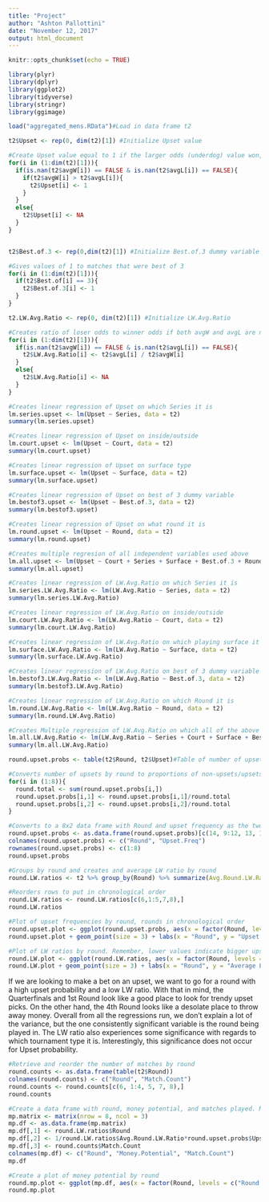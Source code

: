 ---
title: "Project"
author: "Ashton Pallottini"
date: "November 12, 2017"
output: html_document
---

```{r setup, include=FALSE}
knitr::opts_chunk$set(echo = TRUE)
```


```{r, warning=FALSE,  message=FALSE}
library(plyr)
library(dplyr)
library(ggplot2)
library(tidyverse)
library(stringr)
library(ggimage)
```


```{r}
load("aggregated_mens.RData")#Load in data frame t2

t2$Upset <- rep(0, dim(t2)[1]) #Initialize Upset value

#Create Upset value equal to 1 if the larger odds (underdog) value won, 0 if the smaller odds value won, and NA if either avgW or avgL is NaN
for(i in (1:dim(t2)[1])){
  if(is.nan(t2$avgW[i]) == FALSE & is.nan(t2$avgL[i]) == FALSE){
    if(t2$avgW[i] > t2$avgL[i]){
      t2$Upset[i] <- 1
    }
  }
  else{
    t2$Upset[i] <- NA
  }
}


t2$Best.of.3 <- rep(0,dim(t2)[1]) #Initialize Best.of.3 dummy variable

#Gives values of 1 to matches that were best of 3
for(i in (1:dim(t2)[1])){
  if(t2$Best.of[i] == 3){
    t2$Best.of.3[i] <- 1
  }
}

t2.LW.Avg.Ratio <- rep(0, dim(t2)[1]) #Initialize LW.Avg.Ratio

#Creates ratio of loser odds to winner odds if both avgW and avgL are not NaN and makes the value NA otherwise. Smaller values here are larger upsets.
for(i in (1:dim(t2)[1])){
  if(is.nan(t2$avgW[i]) == FALSE & is.nan(t2$avgL[i]) == FALSE){
    t2$LW.Avg.Ratio[i] <- t2$avgL[i] / t2$avgW[i]
  }
  else{
    t2$LW.Avg.Ratio[i] <- NA
  }
}

```


```{r}
#Creates linear regression of Upset on which Series it is
lm.series.upset <- lm(Upset ~ Series, data = t2)
summary(lm.series.upset)

#Creates linear regression of Upset on inside/outside
lm.court.upset <- lm(Upset ~ Court, data = t2)
summary(lm.court.upset)

#Creates linear regression of Upset on surface type
lm.surface.upset <- lm(Upset ~ Surface, data = t2)
summary(lm.surface.upset)

#Creates linear regression of Upset on best of 3 dummy variable
lm.bestof3.upset <- lm(Upset ~ Best.of.3, data = t2)
summary(lm.bestof3.upset)

#Creates linear regression of Upset on what round it is
lm.round.upset <- lm(Upset ~ Round, data = t2)
summary(lm.round.upset)

```


```{r}
#Creates multiple regresion of all independent variables used above
lm.all.upset <- lm(Upset ~ Court + Series + Surface + Best.of.3 + Round, data = t2) 
summary(lm.all.upset)
```


```{r}
#Creates linear regression of LW.Avg.Ratio on which Series it is
lm.series.LW.Avg.Ratio <- lm(LW.Avg.Ratio ~ Series, data = t2)
summary(lm.series.LW.Avg.Ratio)

#Creates linear regression of LW.Avg.Ratio on inside/outside
lm.court.LW.Avg.Ratio <- lm(LW.Avg.Ratio ~ Court, data = t2)
summary(lm.court.LW.Avg.Ratio)

#Creates linear regression of LW.Avg.Ratio on which playing surface it is
lm.surface.LW.Avg.Ratio <- lm(LW.Avg.Ratio ~ Surface, data = t2)
summary(lm.surface.LW.Avg.Ratio)

#Creates linear regression of LW.Avg.Ratio on best of 3 dummy variable
lm.bestof3.LW.Avg.Ratio <- lm(LW.Avg.Ratio ~ Best.of.3, data = t2)
summary(lm.bestof3.LW.Avg.Ratio)

#Creates linear regression of LW.Avg.Ratio on which Round it is
lm.round.LW.Avg.Ratio <- lm(LW.Avg.Ratio ~ Round, data = t2)
summary(lm.round.LW.Avg.Ratio)
```


```{r}
#Creates Multiple regression of LW.Avg.Ratio on which all of the above independent variable
lm.all.LW.Avg.Ratio <- lm(LW.Avg.Ratio ~ Series + Court + Surface + Best.of.3 + Round, data = t2)
summary(lm.all.LW.Avg.Ratio)
```


```{r}
round.upset.probs <- table(t2$Round, t2$Upset)#Table of number of upsets in each round

#Converts number of upsets by round to proportions of non-upsets/upsets by round in above table
for(i in (1:8)){
  round.total <- sum(round.upset.probs[i,])
  round.upset.probs[i,1] <- round.upset.probs[i,1]/round.total
  round.upset.probs[i,2] <- round.upset.probs[i,2]/round.total 
}

#Converts to a 8x2 data frame with Round and upset frequency as the two columns
round.upset.probs <- as.data.frame(round.upset.probs)[c(14, 9:12, 13, 15, 16),c(1,3)]
colnames(round.upset.probs) <- c("Round", "Upset.Freq")
rownames(round.upset.probs) <- c(1:8)
round.upset.probs

#Groups by round and creates and average LW ratio by round
round.LW.ratios <- t2 %>% group_by(Round) %>% summarize(Avg.Round.LW.Ratio = mean(LW.Avg.Ratio, na.rm = TRUE))

#Reorders rows to put in chronological order
round.LW.ratios <- round.LW.ratios[c(6,1:5,7,8),]
round.LW.ratios
```


```{r}
#Plot of upset frequencies by round, rounds in chronological order
round.upset.plot <- ggplot(round.upset.probs, aes(x = factor(Round, levels = c("Round Robin", "1st Round", "2nd Round", "3rd Round", "4th Round", "Quarterfinals", "Semifinals", "The Final")), y = Upset.Freq))
round.upset.plot + geom_point(size = 3) + labs(x = "Round", y = "Upset Frequency", title = "Upset Frequency of Tennis Matches by Round", subtitle = "Uses Straight Up Upsets")

#Plot of LW ratios by round. Remember, lower values indicate bigger upsets. This is essentially a weighted average. Rounds are in chronological order
round.LW.plot <- ggplot(round.LW.ratios, aes(x = factor(Round, levels = c("Round Robin", "1st Round", "2nd Round", "3rd Round", "4th Round", "Quarterfinals", "Semifinals", "The Final")), y = Avg.Round.LW.Ratio))
round.LW.plot + geom_point(size = 3) + labs(x = "Round", y = "Average Loss/Win Betting Ratios", title = "Tennis Upset Frequencies by Round", subtitle = "Weighted by Average Odds of Losers to Victors")
```

If we are looking to make a bet on an upset, we want to go for a round with a high upset probability and a low LW ratio. With that in mind, the Quarterfinals and 1st Round look like a good place to look for trendy upset picks. On the other hand, the 4th Round looks like a desolate place to throw away money. Overall from all the regressions run, we don't explain a lot of the variance, but the one consistently significant variable is the round being played in. The LW ratio also experiences some significance with regards to which tournament type it is. Interestingly, this significance does not occur for Upset probability.

```{r}
#Retrieve and reorder the number of matches by round
round.counts <- as.data.frame(table(t2$Round))
colnames(round.counts) <- c("Round", "Match.Count")
round.counts <- round.counts[c(6, 1:4, 5, 7, 8),]
round.counts

#Create a data frame with round, money potential, and matches played. Money potential is 1/LW * Upset probability. The higher this is, the better.
mp.matrix <- matrix(nrow = 8, ncol = 3)
mp.df <- as.data.frame(mp.matrix)
mp.df[,1] <- round.LW.ratios$Round
mp.df[,2] <- 1/round.LW.ratios$Avg.Round.LW.Ratio*round.upset.probs$Upset.Freq
mp.df[,3] <- round.counts$Match.Count
colnames(mp.df) <- c("Round", "Money.Potential", "Match.Count")
mp.df

#Create a plot of money potential by round
round.mp.plot <- ggplot(mp.df, aes(x = factor(Round, levels = c("Round Robin", "1st Round", "2nd Round", "3rd Round", "4th Round", "Quarterfinals", "Semifinals", "The Final")), y = Money.Potential)) + geom_point(size = mp.df$Match.Count^(1/3)/2) + labs(x = "Round", y = "Money Potential", title = "Money Potential of Betting by Round", subtitle = "Potential Derived as Upset Probability Times WL Ratio") + geom_hline(yintercept = mean(mp.df$Money.Potential), color = "red", linetype = "dashed") + geom_hline(yintercept =  median(mp.df$Money.Potential), color = "blue", linetype = "dashed") + geom_text(x = 8, y = .145, label = "Median", size = 2.5) + geom_text(x = 8, y = .129, label = "Mean", size = 2.5)
round.mp.plot
```

